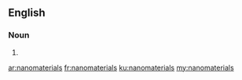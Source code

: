 ==English==

===Noun===
{{head|en|plural}}

# {{plural of|nanomaterial|lang=en}}

[[ar:nanomaterials]]
[[fr:nanomaterials]]
[[ku:nanomaterials]]
[[my:nanomaterials]]